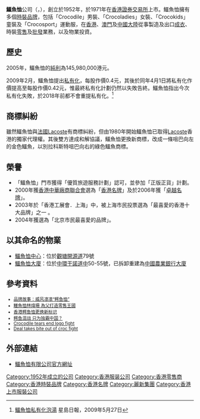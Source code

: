 {{Not|Lacoste}}
{{Infobox_Company
|  company_name = 鱷魚恤公司
|  company_name_en = Crocodile Garments Limited
|  company_logo = [[File:Crocodile_logo.svg|200px]]
|  company_type = [[上市公司|上市公司]]
|  traded_as = {{hkex|0122}}
|  foundation = 1952年
|  location ={{HKG}}[[九龍|九龍]][[觀塘|觀塘]]興業中心12樓
|  industry =  [[成衣|成衣]]
|  chairman = [[林建名|林建名]]
|  sales =
|  profit =
|  asset =
|  market_value =
|  num_employees =
|  revenue =
|  products =
|  parent = 
|  homepage = [http://www.crocodile.com.hk/ 鱷魚恤有限公司官方網址]
}}

'''鱷魚恤'''公司（{{lang-en|'''Crocodile Garments Limited'''}}，{{sehk|0122}}），創立於1952年，於1971年在[[香港證券交易所|香港證券交易所]]上市。鱷魚恤擁有多個[[服裝|時裝]][[品牌|品牌]]，包括「Crocodile」男裝、「Crocoladies」女裝、「Crocokids」 童裝及「Crocosport」運動服，在[[香港|香港]]、[[澳門|澳門]]及[[中國大陸|中國大陸]]從事製造及出口[[成衣|成衣]]、時裝[[零售|零售]]及[[批發|批發]]業務，以及物業投資。

== 歷史 ==
2005年，鱷魚恤的[[純利|純利]]為145,980,000港元。

2009年2月，鱷魚恤提出[[私有化|私有化]]，每股作價0.4元，其後於同年4月1日將私有化作價提高至每股作價0.42元，惟最終私有化計劃仍然以失敗告終。鱷魚恤指出今次私有化失敗，於2018年前都不會重提私有化。<ref>[http://news.sina.com.hk/news/421/3/2/1147938/1.html 鱷魚恤私有化泡湯]{{dead link|date=2018年5月 |bot=InternetArchiveBot |fix-attempted=yes }} 星島日報，2009年5月27日</ref>

==商標糾紛==
雖然鱷魚恤與[[法國|法國]][[Lacoste|Lacoste]]有商標糾紛，但由1980年開始鱷魚恤已取得[[Lacoste|Lacoste]]香港的獨家代理權。其後雙方達成和解協議，鱷魚恤更換新商標，改成一條咀巴向左的金色鱷魚，以別拉科斯特咀巴向右的綠色鱷魚商標。

==榮譽==
* 「鱷魚恤」門市獲得「優質旅遊服務計劃」認可，並參加「正版正貨」計劃。
* 2000年獲[[香港中華廠商聯合會|香港中華廠商聯合會]]選為「[[香港名牌|香港名牌]]」及於2006年獲「[[2006年度香港名牌選舉得獎名單|卓越名牌]]」。
* 2003年於「香港工展會．上海」中，被上海市民投票選為「最喜愛的香港十大品牌」之一 。
* 2004年獲選為「北京市民最喜愛的品牌」。

==以其命名的物業==
*[[鱷魚恤中心|鱷魚恤中心]]：位於[[觀塘|觀塘]][[開源道|開源道]]79號
*[[鱷魚恤大廈|鱷魚恤大廈]]：位於[[中環|中環]][[干諾道中|干諾道中]]50-55號，已拆卸重建為[[中國農業銀行大廈|中國農業銀行大廈]]

==參考資料==
<small>
* [http://finance.sina.com.cn/leadership/jygl/20050225/12421384583.shtml 品牌故事：威风凛凛“鳄鱼恤”] {{Wayback|url=http://finance.sina.com.cn/leadership/jygl/20050225/12421384583.shtml |date=20190729210430 }}
* [http://primecomhk.com/article/0605/0605_052.shtml 鱷魚恤林煒珊 為父打造零售王國] {{Wayback|url=http://primecomhk.com/article/0605/0605_052.shtml |date=20190724211503 }}
* [http://finance.jrj.com.cn/news/2007-03-18/000002070079.html 香港鳄鱼恤更换新标识]
* [http://business.sohu.com/62/16/blank215231662.shtml 鳄鱼混战 只为独霸中国？] {{Wayback|url=http://business.sohu.com/62/16/blank215231662.shtml |date=20160304195212 }}
* [http://edition.cnn.com/2003/BUSINESS/10/31/crocodile.logo/ Crocodile tears end logo fight] {{Wayback|url=http://edition.cnn.com/2003/BUSINESS/10/31/crocodile.logo/ |date=20201111205724 }}
* [http://www.chinadaily.com.cn/en/doc/2003-11/11/content_281699.htm Deal takes bite out of croc fight] {{Wayback|url=http://www.chinadaily.com.cn/en/doc/2003-11/11/content_281699.htm |date=20190726101324 }}

</small>
{{reflist}}

==外部連結==
*[http://www.crocodile.com.hk/ 鱷魚恤有限公司官方網址] {{Wayback|url=http://www.crocodile.com.hk/ |date=20201118011530 }}

{{麗新集團}}
{{commonscat|Crocodile Garments}}

[[Category:1952年成立的公司|Category:1952年成立的公司]]
[[Category:香港服装公司|Category:香港服装公司]]
[[Category:香港零售商|Category:香港零售商]]
[[Category:香港時裝品牌|Category:香港時裝品牌]]
[[Category:香港名牌|Category:香港名牌]]
[[Category:麗新集團|Category:麗新集團]]
[[Category:香港上市服裝公司|Category:香港上市服裝公司]]